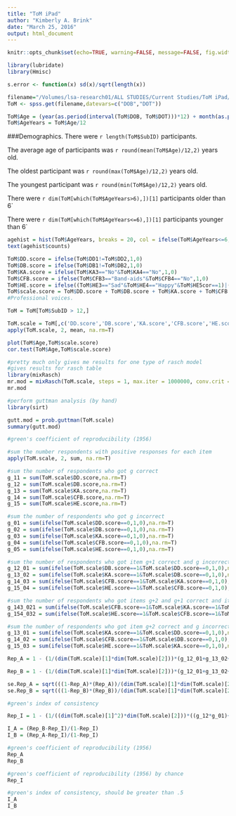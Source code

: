 ```yaml
---
title: "ToM iPad"
author: "Kimberly A. Brink"
date: "March 25, 2016"
output: html_document
---
```


```r
knitr::opts_chunk$set(echo=TRUE, warning=FALSE, message=FALSE, fig.width=16)
```

```r
library(lubridate)
library(Hmisc)
```

```r
s.error <- function(x) sd(x)/sqrt(length(x))
```

```r
filename="/Volumes/lsa-research01/ALL STUDIES/Current Studies/ToM iPad/ToM iPad.sav"
ToM <- spss.get(filename,datevars=c("DOB","DOT"))
```

```r
ToM$Age = (year(as.period(interval(ToM$DOB, ToM$DOT)))*12) + month(as.period(interval(ToM$DOB, ToM$DOT))) + (day(as.period(interval(ToM$DOB, ToM$DOT)))/30)
ToM$AgeYears = ToM$Age/12
```

###Demographics.
There were `r length(ToM$SubID)` participants.

The average age of participants was `r round(mean(ToM$Age)/12,2)` years old.

The oldest participant was `r round(max(ToM$Age)/12,2)` years old.

The youngest participant was `r round(min(ToM$Age)/12,2)` years old.

There were `r dim(ToM[which(ToM$AgeYears>6),])[1]` participants older than 6`

There were `r dim(ToM[which(ToM$AgeYears<=6),])[1]` participants younger than 6`


```r
agehist = hist(ToM$AgeYears, breaks = 20, col = ifelse(ToM$AgeYears<=6,'red','blue'))
text(agehist$counts)
```

```r
ToM$DD.score = ifelse(ToM$DD1!=ToM$DD2,1,0) 
ToM$DB.score = ifelse(ToM$DB1!=ToM$DB2,1,0)
ToM$KA.score = ifelse(ToM$KA3=="No"&ToM$KA4=="No",1,0)
ToM$CFB.score = ifelse(ToM$CFB3=="Band-aids"&ToM$CFB4=="No",1,0)
ToM$HE.score = ifelse((ToM$HE3=="Sad"&ToM$HE4=="Happy"&ToM$HE5cor==1)|(ToM$HE3=="Sad"&ToM$HE4=="OK"&ToM$HE5cor==1)|(ToM$HE3=="OK"&ToM$HE4=="Happy"&ToM$HE5cor==1),1,0)
ToM$scale.score = ToM$DD.score + ToM$DB.score + ToM$KA.score + ToM$CFB.score + ToM$HE.score
#Professional voices.

ToM = ToM[ToM$SubID > 12,]

```

```r
ToM.scale = ToM[,c('DD.score','DB.score','KA.score','CFB.score','HE.score')]
apply(ToM.scale, 2, mean, na.rm=T)

plot(ToM$Age,ToM$scale.score)
cor.test(ToM$Age,ToM$scale.score)
```

```r
#pretty much only gives me results for one type of rasch model
#gives results for rasch table
library(mixRasch)
mr.mod = mixRasch(ToM.scale, steps = 1, max.iter = 1000000, conv.crit = 0.00001, model = "PCM", n.c = 1)
mr.mod
```

```r
#perform guttman analysis (by hand)
library(sirt)

gutt.mod = prob.guttman(ToM.scale)
summary(gutt.mod)

#green's coefficient of reproducibility (1956)

#sum the number respondents with positive responses for each item
apply(ToM.scale, 2, sum, na.rm=T)

#sum the number of respondents who got g correct
g_11 = sum(ToM.scale$DD.score,na.rm=T)
g_12 = sum(ToM.scale$DB.score,na.rm=T)
g_13 = sum(ToM.scale$KA.score,na.rm=T)
g_14 = sum(ToM.scale$CFB.score,na.rm=T)
g_15 = sum(ToM.scale$HE.score,na.rm=T)

#sum the number of respondents who got g incorrect
g_01 = sum(ifelse(ToM.scale$DD.score==0,1,0),na.rm=T)
g_02 = sum(ifelse(ToM.scale$DB.score==0,1,0),na.rm=T)
g_03 = sum(ifelse(ToM.scale$KA.score==0,1,0),na.rm=T)
g_04 = sum(ifelse(ToM.scale$CFB.score==0,1,0),na.rm=T)
g_05 = sum(ifelse(ToM.scale$HE.score==0,1,0),na.rm=T)

#sum the number of respondents who got item g+1 correct and g incorrect, where g = 1,...,k-1
g_12_01 = sum(ifelse(ToM.scale$DB.score==1&ToM.scale$DD.score==0,1,0),na.rm=T)
g_13_02 = sum(ifelse(ToM.scale$KA.score==1&ToM.scale$DB.score==0,1,0),na.rm=T)
g_14_03 = sum(ifelse(ToM.scale$CFB.score==1&ToM.scale$KA.score==0,1,0),na.rm=T)
g_15_04 = sum(ifelse(ToM.scale$HE.score==1&ToM.scale$CFB.score==0,1,0),na.rm=T)

#sum the number of respondents who got items g+2 and g+1 correct and items g and g-1 incorrect
g_143_021 = sum(ifelse(ToM.scale$CFB.score==1&ToM.scale$KA.score==1&ToM.scale$DB.score==0&ToM.scale$DD.score==0,1,0),na.rm=T)
g_154_032 = sum(ifelse(ToM.scale$HE.score==1&ToM.scale$CFB.score==1&ToM.scale$KA.score==0&ToM.scale$DB.score==0,1,0),na.rm=T)

#sum the number of respondents who got item g+2 correct and g incorrect, where g = 2,...,k-2
g_13_01 = sum(ifelse(ToM.scale$KA.score==1&ToM.scale$DD.score==0,1,0),na.rm=T)
g_14_02 = sum(ifelse(ToM.scale$CFB.score==1&ToM.scale$DB.score==0,1,0),na.rm=T)
g_15_03 = sum(ifelse(ToM.scale$HE.score==1&ToM.scale$KA.score==0,1,0),na.rm=T)

Rep_A = 1 - (1/(dim(ToM.scale)[1]*dim(ToM.scale)[2]))*(g_12_01+g_13_02+g_14_03+g_15_04) - (1/(dim(ToM.scale)[1]*dim(ToM.scale)[2]))*(g_143_021*g_154_032)

Rep_B = 1 - (1/(dim(ToM.scale)[1]*dim(ToM.scale)[2]))*(g_12_01+g_13_02+g_14_03+g_15_04) - (1/((dim(ToM.scale)[1]^2)*dim(ToM.scale)[2]))*((g_14_02*g_13_01)+(g_15_03*g_14_02))

se.Rep_A = sqrt(((1-Rep_A)*(Rep_A))/(dim(ToM.scale)[1]*dim(ToM.scale)[2]))
se.Rep_B = sqrt(((1-Rep_B)*(Rep_B))/(dim(ToM.scale)[1]*dim(ToM.scale)[2]))

#green's index of consistency

Rep_I = 1 - (1/((dim(ToM.scale)[1]^2)*dim(ToM.scale)[2]))*((g_12*g_01)+(g_13*g_02)+(g_14*g_03)+(g_15*g_04)) - (1/((dim(ToM.scale)[1]^4)*dim(ToM.scale)[2]))*((g_14*g_13*g_02*g_01)+(g_15*g_14*g_03*g_02))

I_A = (Rep_B-Rep_I)/(1-Rep_I)
I_B = (Rep_A-Rep_I)/(1-Rep_I)

#green's coefficient of reproducibility (1956)
Rep_A
Rep_B

#green's coefficient of reproducibility (1956) by chance
Rep_I

#green's index of consistency, should be greater than .5
I_A
I_B
```


